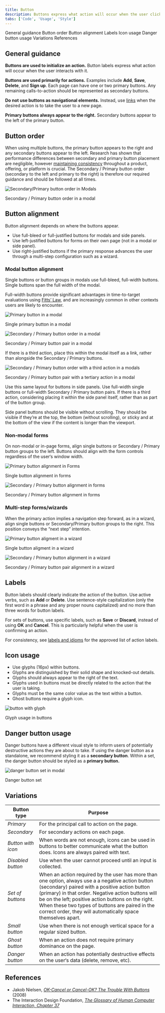 ```yaml
---
title: Button
description: Buttons express what action will occur when the user clicks or touches it. Buttons are used to initialize an action, either in the background or foreground of an experience.
tabs: ['Code', 'Usage', 'Style']
---
```


<AnchorLinks>

<AnchorLink>General guidance</AnchorLink>
<AnchorLink>Button order</AnchorLink>
<AnchorLink>Button alignment</AnchorLink>
<AnchorLink>Labels</AnchorLink>
<AnchorLink>Icon usage</AnchorLink>
<AnchorLink>Danger button usage</AnchorLink>
<AnchorLink>Variations</AnchorLink>
<AnchorLink>References</AnchorLink>

</AnchorLinks>

## General guidance

**Buttons are used to initialize an action.** Button labels express what action will occur when the user interacts with it.

**Buttons are used primarily for actions.** Examples include **Add**, **Save**, **Delete**, and **Sign up**. Each page can have one or two primary buttons. Any remaining calls-to-action should be represented as secondary buttons.

**Do not use buttons as navigational elements.** Instead, use [links](/components/link) when the desired action is to take the user to a new page.

**Primary buttons always appear to the right.** Secondary buttons appear to the left of the primary button.

## Button order

When using multiple buttons, the primary button appears to the right and any secondary buttons appear to the left. Research has shown that performance differences between secondary and primary button placement are negligible, however [maintaining consistency](https://www.nngroup.com/articles/ok-cancel-or-cancel-ok/) throughout a product, offering, or platform is crucial. The Secondary / Primary button order (secondary to the left and primary to the right) is therefore our required guidance and should be followed at all times.

<Row>
<Column colLg={8}>

![Secondary/Primary button order in Modals](images/button-usage-4.png)

<Caption>Secondary / Primary button order in a modal</Caption>

</Column>
</Row>

## Button alignment

Button alignment depends on where the buttons appear.

- Use full-bleed or full-justified buttons for modals and side panels.
- Use left-justified buttons for forms on their own page (not in a modal or side panel).
- Use right-justified buttons if the primary response advances the user through a multi-step configuration such as a wizard.

### Modal button alignment

Single buttons or button groups in modals use full-bleed, full-width buttons. Single buttons span the full width of the modal.

Full-width buttons provide significant advantages in time-to-target evaluations using [Fitts’ Law](https://www.interaction-design.org/literature/book/the-glossary-of-human-computer-interaction/fitts-s-law), and are increasingly common in other contexts users are likely to encounter.

<Row>
<Column colLg={8}>

![Primary button in a modal](images/button-usage-3.png)

<Caption>Single primary button in a modal</Caption>

</Column>
</Row>

<Row>
<Column colLg={8}>

![Secondary / Primary button order in a modal](images/button-usage-4.png)

<Caption>Secondary / Primary button pair in a modal</Caption>

</Column>
</Row>

If there is a third action, place this within the modal itself as a link, rather than alongside the Secondary / Primary buttons.

<Row>
<Column colLg={8}>

![Secondary / Primary button order with a third action in a modals](images/button-usage-5.png)

<Caption>
  Secondary / Primary button pair with a tertiary action in a modal
</Caption>

</Column>
</Row>

Use this same layout for buttons in side panels. Use full-width single buttons or full-width Secondary / Primary button pairs. If there is a third action, considering placing it within the side panel itself, rather than as part of the button group.

Side panel buttons should be visible without scrolling. They should be visible if they’re at the top, the bottom (without scrolling), or sticky and at the bottom of the view if the content is longer than the viewport.

### Non-modal forms

On non-modal or in-page forms, align single buttons or Secondary / Primary button groups to the left. Buttons should align with the form controls regardless of the user‘s window width.

<Row>
<Column colLg={8}>

![Primary button alignment in Forms](images/button-usage-6.png)

<Caption>Single button alignment in forms</Caption>

</Column>
</Row>

<Row>
<Column colLg={8}>

![Secondary / Primary button alignment in forms](images/button-usage-7.png)

<Caption>Secondary / Primary button alignment in forms</Caption>

</Column>
</Row>

### Multi-step forms/wizards

When the primary action implies a navigation step forward, as in a wizard, align single buttons or Secondary/Primary button groups to the right. This position conveys the “next step” intention.

<Row>
<Column colLg={8}>

![Primary button aligment in a wizard](images/button-usage-8.png)

<Caption>Single button aligment in a wizard</Caption>

</Column>
</Row>

<Row>
<Column colLg={8}>

![Secondary / Primary button alignment in a wizard](images/button-usage-9.png)

<Caption>Secondary / Primary button pair alignment in a wizard</Caption>

</Column>
</Row>

## Labels

Button labels should clearly indicate the action of the button. Use active verbs, such as **Add** or **Delete**. Use sentence-style capitalization (only the first word in a phrase and any proper nouns capitalized) and no more than three words for button labels.

For sets of buttons, use specific labels, such as **Save** or **Discard**, instead of using **OK** and **Cancel**. This is particularly helpful when the user is confirming an action.

For consistency, see [labels and idioms](/guidelines/content/glossary) for the approved list of action labels.

## Icon usage

- Use glyphs (16px) within buttons.
- Glyphs are distinguished by their solid shape and knocked-out details.
- Glyphs should always appear to the right of the text.
- Glyphs used in buttons must be directly related to the action that the user is taking.
- Glyphs must be the same color value as the text within a button.
- Ghost buttons require a glyph icon.

<Row>
<Column colLg={8}>

![button with glyph](images/button-usage-1.png)

<Caption>Glyph usage in buttons</Caption>

</Column>
</Row>

## Danger button usage

Danger buttons have a different visual style to inform users of potentially destructive actions they are about to take. If using the danger button as a standalone, we recommend styling it as a **secondary button**. Within a set, the danger button should be styled as a **primary button.**

<Row>
<Column colLg={8}>

![danger button set in modal](images/button-usage-2.png)

<Caption>Danger button set</Caption>

</Column>
</Row>

## Variations

| Button type        | Purpose                                                                                                                                                                                                                                                                                                                                                                           |
| ------------------ | --------------------------------------------------------------------------------------------------------------------------------------------------------------------------------------------------------------------------------------------------------------------------------------------------------------------------------------------------------------------------------- |
| _Primary_          | For the principal call to action on the page.                                                                                                                                                                                                                                                                                                                                     |
| _Secondary_        | For secondary actions on each page.                                                                                                                                                                                                                                                                                                                                               |
| _Button with icon_ | When words are not enough, icons can be used in buttons to better communicate what the button does. Icons are always paired with text.                                                                                                                                                                                                                                            |
| _Disabled button_  | Use when the user cannot proceed until an input is collected.                                                                                                                                                                                                                                                                                                                     |
| _Set of buttons_   | When an action required by the user has more than one option, always use a a negative action button (secondary) paired with a positive action button (primary) in that order. Negative action buttons will be on the left; positive action buttons on the right. When these two types of buttons are paired in the correct order, they will automatically space themselves apart. |
| _Small button_     | Use when there is not enough vertical space for a regular sized button.                                                                                                                                                                                                                                                                                                           |
| _Ghost button_     | When an action does not require primary dominance on the page.                                                                                                                                                                                                                                                                                                                    |
| _Danger button_    | When an action has potentially destructive effects on the user‘s data (delete, remove, etc).                                                                                                                                                                                                                                                                                      |

## References

- Jakob Nielsen, [_OK-Cancel or Cancel-OK? The Trouble With Buttons_](https://www.nngroup.com/articles/ok-cancel-or-cancel-ok/) (2008)
- The Interaction Design Foundation, [_The Glossary of Human Computer Interaction, Chapter 37_](https://www.interaction-design.org/literature/book/the-glossary-of-human-computer-interaction/fitts-s-law)
